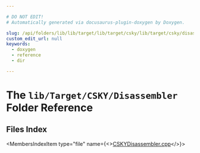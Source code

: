 ```yaml
---

# DO NOT EDIT!
# Automatically generated via docusaurus-plugin-doxygen by Doxygen.

slug: /api/folders/lib/lib/target/lib/target/csky/lib/target/csky/disassembler
custom_edit_url: null
keywords:
  - doxygen
  - reference
  - dir

---
```





# The `lib/Target/CSKY/Disassembler` Folder Reference

<DoxygenPage pluginConfig={pluginConfig}>



## Files Index

<MembersIndex>

<MembersIndexItem
  type="file"
  name={<><a href="/docs/api/files/lib/lib/target/lib/target/csky/lib/target/csky/disassembler/cskydisassembler-cpp">CSKYDisassembler.cpp</a></>}>
</MembersIndexItem>

</MembersIndex>


</DoxygenPage>
